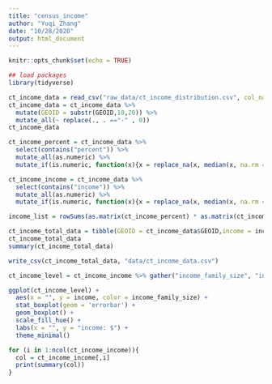 ```yaml
---
title: "census_income"
author: "Yuqi_Zhang"
date: "10/28/2020"
output: html_document
---
```


```r
knitr::opts_chunk$set(echo = TRUE)
```

```r
## load packages
library(tidyverse)
```

```r
ct_income_data = read_csv("raw_data/ct_income_distribution.csv", col_names = TRUE)
ct_income_data = ct_income_data %>% 
  mutate(GEOID = substr(GEOID,10,20)) %>% 
  mutate_all(~ replace(., . =="-" , 0))
ct_income_data
```

```r
ct_income_percent = ct_income_data %>% 
  select(contains("percent")) %>% 
  mutate_all(as.numeric) %>% 
  mutate_if(is.numeric, function(x){x = replace_na(x, median(x, na.rm = TRUE))})

ct_income_income = ct_income_data %>% 
  select(contains("income")) %>% 
  mutate_all(as.numeric) %>% 
  mutate_if(is.numeric, function(x){x = replace_na(x, median(x, na.rm = TRUE))})
```

```r
income_list = rowSums(as.matrix(ct_income_percent) * as.matrix(ct_income_income))/100
```

```r
ct_income_total_data = tibble(GEOID = ct_income_data$GEOID,income = income_list)
ct_income_total_data 
summary(ct_income_total_data)
```

```r
write_csv(ct_income_total_data, "data/ct_income_data.csv") 
```

```r
ct_income_level = ct_income_income %>% gather("income_family_size", "income")

ggplot(ct_income_level) +
  aes(x = "", y = income, color = income_family_size) +
  stat_boxplot(geom = 'errorbar') +
  geom_boxplot() +
  scale_fill_hue() +
  labs(x = "", y = "income: $") +
  theme_minimal()

```

```r
for (i in 1:ncol(ct_income_income)){
  col = ct_income_income[,i]
  print(summary(col))
}
```

